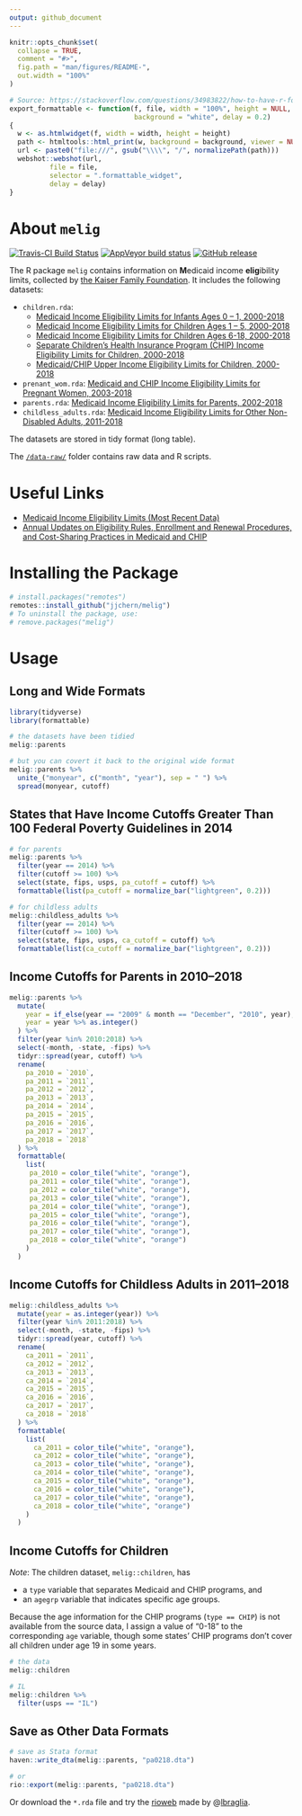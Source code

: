 ```yaml
---
output: github_document
---
```


<!-- README.md is generated from README.Rmd. Please edit that file -->

```r
knitr::opts_chunk$set(
  collapse = TRUE,
  comment = "#>",
  fig.path = "man/figures/README-",
  out.width = "100%"
)

# Source: https://stackoverflow.com/questions/34983822/how-to-have-r-formattable-rendered-to-pdf-output-and-how-to-have-percents-in-the
export_formattable <- function(f, file, width = "100%", height = NULL, 
                               background = "white", delay = 0.2)
{
  w <- as.htmlwidget(f, width = width, height = height)
  path <- htmltools::html_print(w, background = background, viewer = NULL)
  url <- paste0("file:///", gsub("\\\\", "/", normalizePath(path)))
  webshot::webshot(url,
          file = file,
          selector = ".formattable_widget",
          delay = delay)
}
```

# About `melig`

[![Travis-CI Build Status](https://travis-ci.org/jjchern/melig.svg?branch=master)](https://travis-ci.org/jjchern/melig)
[![AppVeyor build status](https://ci.appveyor.com/api/projects/status/github/jjchern/melig?branch=master&svg=true)](https://ci.appveyor.com/project/jjchern/melig)
[![GitHub release](https://img.shields.io/github/release/qubyte/rubidium.svg)]()

The R package `melig` contains information on **M**edicaid income **elig**ibility limits, collected by [the Kaiser Family Foundation](http://kff.org/data-collection/trends-in-medicaid-income-eligibility-limits/). It includes the following datasets:

- `children.rda`: 
    - [Medicaid Income Eligibility Limits for Infants Ages 0 – 1, 2000-2018](https://www.kff.org/medicaid/state-indicator/medicaid-income-eligibility-limits-for-infants-ages-0-1/)
    - [Medicaid Income Eligibility Limits for Children Ages 1 – 5, 2000-2018](https://www.kff.org/medicaid/state-indicator/medicaid-income-eligibility-limits-for-children-ages-1-5/)
    - [Medicaid Income Eligibility Limits for Children Ages 6-18, 2000-2018](https://www.kff.org/medicaid/state-indicator/medicaid-income-eligibility-limits-for-children-ages-6-18/)
    - [Separate Children’s Health Insurance Program (CHIP) Income Eligibility Limits for Children, 2000-2018](https://www.kff.org/medicaid/state-indicator/separate-childrens-health-insurance-program-chip-income-eligibility-limits-for-children/)
    - [Medicaid/CHIP Upper Income Eligibility Limits for Children, 2000-2018](https://www.kff.org/medicaid/state-indicator/medicaidchip-upper-income-eligibility-limits-for-children/)
    
- `prenant_wom.rda`: [Medicaid and CHIP Income Eligibility Limits for Pregnant Women, 2003-2018](https://www.kff.org/medicaid/state-indicator/medicaid-and-chip-income-eligibility-limits-for-pregnant-women/)
- `parents.rda`: [Medicaid Income Eligibility Limits for Parents, 2002-2018](https://www.kff.org/medicaid/state-indicator/medicaid-income-eligibility-limits-for-parents/)
- `childless_adults.rda`:  [Medicaid Income Eligibility Limits for Other Non-Disabled Adults, 2011-2018](https://www.kff.org/medicaid/state-indicator/medicaid-income-eligibility-limits-for-other-non-disabled-adults/)

The datasets are stored in tidy format (long table).

The [`/data-raw/`](https://github.com/jjchern/melig/tree/master/data-raw) folder contains raw data and R scripts.

# Useful Links

- [Medicaid Income Eligibility Limits (Most Recent Data)](http://kff.org/state-category/medicaid-chip/medicaidchip-eligibility-limits/)
- [Annual Updates on Eligibility Rules, Enrollment and Renewal Procedures, and Cost-Sharing Practices in Medicaid and CHIP](http://kff.org/medicaid/report/annual-updates-on-eligibility-rules-enrollment-and/)

# Installing the Package

```R
# install.packages("remotes")
remotes::install_github("jjchern/melig")
# To uninstall the package, use:
# remove.packages("melig")
```

# Usage

## Long and Wide Formats

```r
library(tidyverse)
library(formattable)

# the datasets have been tidied
melig::parents

# but you can covert it back to the original wide format
melig::parents %>% 
  unite_("monyear", c("month", "year"), sep = " ") %>% 
  spread(monyear, cutoff)
```

## States that Have Income Cutoffs Greater Than 100 Federal Poverty Guidelines in 2014

```r
# for parents
melig::parents %>% 
  filter(year == 2014) %>% 
  filter(cutoff >= 100) %>% 
  select(state, fips, usps, pa_cutoff = cutoff) %>% 
  formattable(list(pa_cutoff = normalize_bar("lightgreen", 0.2)))

# for childless adults
melig::childless_adults %>% 
  filter(year == 2014) %>% 
  filter(cutoff >= 100) %>% 
  select(state, fips, usps, ca_cutoff = cutoff) %>% 
  formattable(list(ca_cutoff = normalize_bar("lightgreen", 0.2))) 
```

## Income Cutoffs for Parents in 2010--2018

```r
melig::parents %>% 
  mutate(
    year = if_else(year == "2009" & month == "December", "2010", year),
    year = year %>% as.integer()
  ) %>% 
  filter(year %in% 2010:2018) %>% 
  select(-month, -state, -fips) %>% 
  tidyr::spread(year, cutoff) %>% 
  rename(
    pa_2010 = `2010`,
    pa_2011 = `2011`,
    pa_2012 = `2012`,
    pa_2013 = `2013`,
    pa_2014 = `2014`,
    pa_2015 = `2015`,
    pa_2016 = `2016`,
    pa_2017 = `2017`,
    pa_2018 = `2018`
  ) %>% 
  formattable(
    list(
     pa_2010 = color_tile("white", "orange"),
     pa_2011 = color_tile("white", "orange"),
     pa_2012 = color_tile("white", "orange"),
     pa_2013 = color_tile("white", "orange"),
     pa_2014 = color_tile("white", "orange"),
     pa_2015 = color_tile("white", "orange"),
     pa_2016 = color_tile("white", "orange"),
     pa_2017 = color_tile("white", "orange"),
     pa_2018 = color_tile("white", "orange")
    )
  ) 
```

## Income Cutoffs for Childless Adults in 2011--2018

```r
melig::childless_adults %>% 
  mutate(year = as.integer(year)) %>% 
  filter(year %in% 2011:2018) %>% 
  select(-month, -state, -fips) %>% 
  tidyr::spread(year, cutoff) %>% 
  rename(
    ca_2011 = `2011`,
    ca_2012 = `2012`,
    ca_2013 = `2013`,
    ca_2014 = `2014`,
    ca_2015 = `2015`,
    ca_2016 = `2016`,
    ca_2017 = `2017`,
    ca_2018 = `2018`
  ) %>% 
  formattable(
    list(
      ca_2011 = color_tile("white", "orange"),
      ca_2012 = color_tile("white", "orange"),
      ca_2013 = color_tile("white", "orange"),
      ca_2014 = color_tile("white", "orange"),
      ca_2015 = color_tile("white", "orange"),
      ca_2016 = color_tile("white", "orange"),
      ca_2017 = color_tile("white", "orange"),
      ca_2018 = color_tile("white", "orange")
    )
  ) 
```

## Income Cutoffs for Children

_Note_: The children dataset, `melig::children`, has 

- a `type` variable that separates Medicaid and CHIP programs, and 
- an `agegrp` variable that indicates specific age groups.

Because the age information for the CHIP programs (`type == CHIP`) is not available from the source data, I assign a value of "0-18" to the corresponding `age` variable, though some states' CHIP programs don't cover all children under age 19 in some years.

```r
# the data
melig::children

# IL
melig::children %>% 
  filter(usps == "IL") 
```

## Save as Other Data Formats

```r
# save as Stata format
haven::write_dta(melig::parents, "pa0218.dta")

# or
rio::export(melig::parents, "pa0218.dta")
```

Or download the `*.rda` file and try the [rioweb](https://lbraglia.shinyapps.io/rioweb) made by @[lbraglia](https://github.com/lbraglia).

